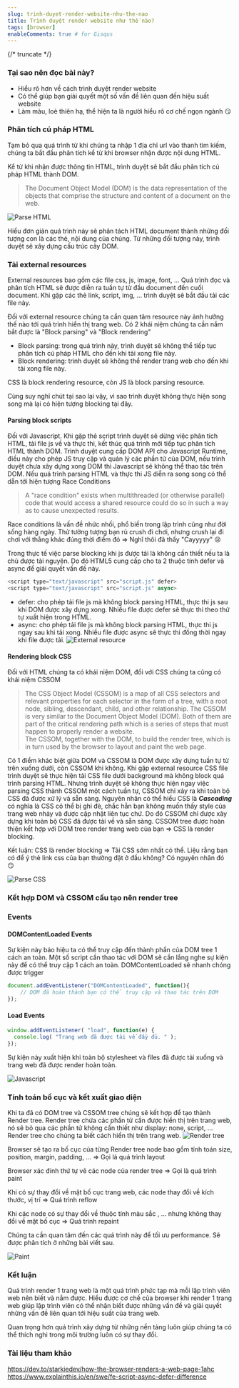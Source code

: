 ```yaml
---
slug: trinh-duyet-render-website-nhu-the-nao
title: Trình duyệt render website như thế nào?
tags: [browser]
enableComments: true # for Gisqus
---
```


{/* truncate */}

### Tại sao nên đọc bài này?
* Hiểu rõ hơn về cách trình duyệt render website
* Có thể giúp bạn giải quyết một số vấn đề liên quan đến hiệu suất website
* Làm màu, loè thiên hạ, thể hiện ta là người hiểu rõ cơ chế ngọn ngành 😏


### Phân tích cú pháp HTML
 Tạm bỏ qua quá trình từ khi chúng ta nhập 1 địa chỉ url vào thanh tìm kiếm, chúng ta bắt đầu phân tích kể từ khi browser nhận được nội dung HTML.

 Kể từ khi nhận được thông tin HTML, trình duyệt sẽ bắt đầu phân tích cú pháp HTML thành DOM.

 > The Document Object Model (DOM) is the data representation of the objects that comprise the structure and content of a document on the web.

![Parse HTML](./html-parse.png)

Hiểu đơn giản quá trình này sẽ phân tách HTML document thành những đối tượng con là các thẻ, nội dung của chúng. Từ những đối tượng này, trình duyệt sẽ xây dựng cấu trúc cây DOM.

### Tải external resources

External resources bao gồm các file css, js, image, font, ...
Quá trình đọc và phân tích HTML sẽ được diễn ra tuần tự từ đầu document đến cuối document. Khi gặp các thẻ link, script, img, ... trình duyệt sẽ bắt đầu tải các file này.

Đối với external resource chúng ta cần quan tâm resource này ảnh hưởng thế nào tới quá trình hiển thị trang web.
Có 2 khái niệm chúng ta cần nắm bắt được là "Block parsing" và "Block rendering"

* Block parsing: trong quá trình này, trình duyệt sẽ không thể tiếp tục phân tích cú pháp HTML cho đến khi tải xong file này.
* Block rendering: trình duyệt sẽ không thể render trang web cho đến khi tải xong file này.

CSS là block rendering resource, còn JS là block parsing resource.

Cùng suy nghĩ chút tại sao lại vậy, vì sao trình duyệt không thực hiện song song mà lại có hiện tượng blocking tại đây.

#### Parsing block scripts
Đối với Javascript. Khi gặp thẻ script trình duyệt sẽ dừng việc phân tích HTML, tải file js về và thực thi, kết thúc quá trình mới tiếp tục phân tích HTML thành DOM. Trình duyệt cung cấp DOM API cho Javascript Runtime, điều này cho phép JS truy cập và quản lý các phần tử của DOM, nếu trình duyệt chưa xây dựng xong DOM thì Javascript sẽ không thể thao tác trên DOM. Nếu quá trình parsing HTML và thực thi JS diễn ra song song có thể dẫn tới hiện tượng Race Conditions

> A "race condition" exists when multithreaded (or otherwise parallel) code that would access a shared resource could do so in such a way as to cause unexpected results.

Race conditions là vấn đề nhức nhối, phổ biến trong lập trình cũng như đời sống hàng ngày. Thử tưởng tượng bạn rủ crush đi chơi, nhưng crush lại đi chơi với thằng khác đúng thời điểm đó => Nghĩ thôi đã thấy "Cayyyyy" 😢

Trong thực tế việc parse blocking khi js được tải là không cần thiết nếu ta là chủ được tài nguyên. Do đó HTML5 cung cấp cho ta 2 thuộc tính defer và async để giải quyết vấn đề này.

``` javascript
<script type="text/javascript" src="script.js" defer>
<script type="text/javascript" src="script.js" async>
```

* defer: cho phép tải file js mà không block parsing HTML, thực thi js sau khi DOM được xây dựng xong. Nhiều file được defer sẽ thực thi theo thứ tự xuất hiện trong HTML.
* async: cho phép tải file js mà không block parsing HTML, thực thi js ngay sau khi tải xong. Nhiều file được async sẽ thực thi đồng thời ngay khi file được tải.
![External resource](./external-resource.png)

#### Rendering block CSS
Đối với HTML chúng ta có khái niệm DOM, đối với CSS chúng ta cũng có khái niệm CSSOM

> The CSS Object Model (CSSOM) is a map of all CSS selectors and relevant properties for each selector in the form of a tree, with a root node, sibling, descendant, child, and other relationship. The CSSOM is very similar to the Document Object Model (DOM). Both of them are part of the critical rendering path which is a series of steps that must happen to properly render a website. <br/>
> The CSSOM, together with the DOM, to build the render tree, which is in turn used by the browser to layout and paint the web page.

Có 1 điểm khác biệt giữa DOM và CSSOM là DOM được xây dựng tuần tự từ trên xuống dưới, còn CSSOM khi không. 
Khi gặp external resource CSS file trình duyệt sẽ thực hiện tải CSS file dưới background mà không block quá trình parsing HTML. Nhưng trình duyệt sẽ không thực hiện ngay việc parsing CSS thành CSSOM một cách tuần tự, CSSOM chỉ xảy ra khi toàn bộ CSS đã được xử lý và sẵn sàng. Nguyên nhân có thể hiểu CSS là ***Cascading*** có nghĩa là CSS có thể bị ghi đè, chắc hẳn bạn không muốn thấy style của trang web nhảy và được cập nhật liên tục chứ. Do đó CSSOM chỉ được xây dựng khi toàn bộ CSS đã được tải về và sẵn sàng. CSSOM tree được hoàn thiện kết hợp với DOM tree render trang web của bạn => CSS là render blocking.

Kết luận: CSS là render blocking => Tải CSS sớm nhất có thể. Liệu rằng bạn có để ý thẻ link css của bạn thường đặt ở đầu không? Có nguyên nhân đó 😏

![Parse CSS](./parse-css.webp)

### Kết hợp DOM và CSSOM cấu tạo nên render tree

### Events
#### DOMContentLoaded Events
Sự kiện này báo hiệu ta có thể truy cập đến thành phần của DOM tree 1 cách an toàn. Một số script cần thao tác với DOM sẽ cần lắng nghe sự kiện này để có thể truy cập 1 cách an toàn. DOMContentLoaded sẽ nhanh chóng được trigger
``` javascript
document.addEventListener("DOMContentLoaded", function(){
    // DOM đã hoàn thành bạn có thể truy cập và thao tác trên DOM
});
```
#### Load Events

``` javascript
window.addEventListener( "load", function(e) {
  console.log( "Trang web đã được tải về đầy đủ. " );
});
```

Sự kiện này xuất hiện khi toàn bộ stylesheet và files đã được tải xuống và trang web đã được render hoàn toàn.

![Javascript](./javascript-exec.png)

### Tính toán bố cục và kết xuất giao diện
Khi ta đã có DOM tree và CSSOM tree chúng sẽ kết hợp để tạo thành Render tree. Render tree chứa các phần tử cần được hiển thị trên trang web, nó sẽ bỏ qua các phần tử không cần thiết như display: none, script, ... <br/>
Render tree cho chúng ta biết cách hiển thị trên trang web.
![Render tree](./render-tree.png)

Browser sẽ tạo ra bố cục của từng Render tree node bao gồm tính toán size, position, margin, padding, ... => Gọi là quá trình layout

Browser xác đinh thứ tự vẽ các node của render tree => Gọi là quá trình paint

Khi có sự thay đổi về mặt bố cục trang web, các node thay đổi về kích thước, vị trí => Quá trình reflow

Khi các node có sự thay đổi về thuộc tính màu sắc , ... nhưng không thay đổi về mặt bố cục => Quá trình repaint

Chúng ta cần quan tâm đến các quá trình này để tối ưu performance. Sẽ được phân tích ở những bài viết sau.

![Paint](./paint.png)

### Kết luận
Quá trình render 1 trang web là một quá trình phức tạp mà mỗi lập trình viên web nên biết và nắm được. Hiểu được cơ chế của browser khi render 1 trang web giúp lập trình viên có thể nhận biết được những vấn đề và giải quyết những vấn đề liên quan tới hiệu suất của trang web.<br />

Quan trọng hơn quá trình xây dựng từ những nền tảng luôn giúp chúng ta có thể thích nghi trong môi trường luôn có sự thay đổi. 

### Tài liệu tham khảo

https://dev.to/starkiedev/how-the-browser-renders-a-web-page-1ahc
https://www.explainthis.io/en/swe/fe-script-async-defer-difference